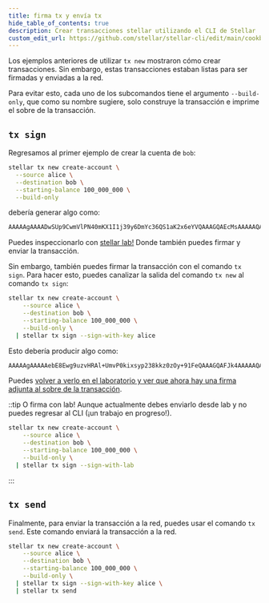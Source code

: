 ```yaml
---
title: firma tx y envía tx
hide_table_of_contents: true
description: Crear transacciones stellar utilizando el CLI de Stellar
custom_edit_url: https://github.com/stellar/stellar-cli/edit/main/cookbook/tx-sign.mdx
---
```


Los ejemplos anteriores de utilizar `tx new` mostraron cómo crear transacciones. Sin embargo, estas transacciones estaban listas para ser firmadas y enviadas a la red.

Para evitar esto, cada uno de los subcomandos tiene el argumento `--build-only`, que como su nombre sugiere, solo construye la transacción e imprime el sobre de la transacción.

## `tx sign`

Regresamos al primer ejemplo de crear la cuenta de `bob`:

```sh
stellar tx new create-account \
  --source alice \
  --destination bob \
  --starting-balance 100_000_000 \
  --build-only
```

debería generar algo como:

```sh
AAAAAgAAAADwSUp9CwmVlPN40mKX1I1j39y6DmYc36QS1aK2x6eYVQAAAGQAEcMsAAAAAQAAAAAAAAAAAAAAAQAAAAAAAAAAAAAAACTMkzn1TwPo8SIhnKvnyuv9K2/aWjpX9NTYfyiA7vXaAAAAAAX14QAAAAAAAAAAAA==
```

Puedes inspeccionarlo con [stellar lab!](https://lab.stellar.org/xdr/view?$=network$id=testnet&label=Testnet&horizonUrl=https:////horizon-testnet.stellar.org&rpcUrl=https:////soroban-testnet.stellar.org&passphrase=Test%20SDF%20Network%20/;%20September%202015;&xdr$blob=AAAAAgAAAADwSUp9CwmVlPN40mKX1I1j39y6DmYc36QS1aK2x6eYVQAAAGQAEcMsAAAAAQAAAAAAAAAAAAAAAQAAAAAAAAAAAAAAACTMkzn1TwPo8SIhnKvnyuv9K2//aWjpX9NTYfyiA7vXaAAAAAAX14QAAAAAAAAAAAA==;;) Donde también puedes firmar y enviar la transacción.

Sin embargo, también puedes firmar la transacción con el comando `tx sign`. Para hacer esto, puedes canalizar la salida del comando `tx new` al comando `tx sign`:

```sh
stellar tx new create-account \
    --source alice \
    --destination bob \
    --starting-balance 100_000_000 \
    --build-only \
  | stellar tx sign --sign-with-key alice
```

Esto debería producir algo como:

```sh
AAAAAgAAAAAebE8Ewg9uzvHRAl+UmvP0kixsyp238kkz0zOy+91FeQAAAGQAFJk4AAAAAQAAAAAAAAAAAAAAAQAAAAAAAAAAAAAAAPpiy8qfSw4pLYG/Bav78FfrFWlte7YQfiHX41DQ+nGWAAAAAAX14QAAAAAAAAAAAfvdRXkAAABA4kjz9Yeub/IrzogjMr57U4nYwCmSJAXxIW+7Xyjan/UweIByF7uEhVS4gEl1N138uq07njVxZwRMtugWyMleCg==
```

Puedes [volver a verlo en el laboratorio y ver que ahora hay una firma adjunta al sobre de la transacción](https://lab.stellar.org/xdr/view?$=network$id=testnet&label=Testnet&horizonUrl=https:////horizon-testnet.stellar.org&rpcUrl=https:////soroban-testnet.stellar.org&passphrase=Test%20SDF%20Network%20/;%20September%202015;&xdr$blob=AAAAAgAAAAAebE8Ewg9uzvHRAl+UmvP0kixsyp238kkz0zOy+91FeQAAAGQAFJk4AAAAAQAAAAAAAAAAAAAAAQAAAAAAAAAAAAAAAPpiy8qfSw4pLYG//Bav78FfrFWlte7YQfiHX41DQ+nGWAAAAAAX14QAAAAAAAAAAAfvdRXkAAABA4kjz9Yeub//IrzogjMr57U4nYwCmSJAXxIW+7Xyjan//UweIByF7uEhVS4gEl1N138uq07njVxZwRMtugWyMleCg==;;).

::tip O firma con lab! Aunque actualmente debes enviarlo desde lab y no puedes regresar al CLI (¡un trabajo en progreso!).

```sh
stellar tx new create-account \
    --source alice \
    --destination bob \
    --starting-balance 100_000_000 \
    --build-only \
  | stellar tx sign --sign-with-lab
```

:::

## `tx send`

Finalmente, para enviar la transacción a la red, puedes usar el comando `tx send`. Este comando enviará la transacción a la red.

```sh
stellar tx new create-account \
    --source alice \
    --destination bob \
    --starting-balance 100_000_000 \
    --build-only \
  | stellar tx sign --sign-with-key alice \
  | stellar tx send
```
